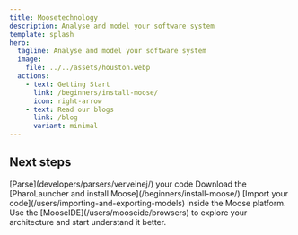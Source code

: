 ```yaml
---
title: Moosetechnology
description: Analyse and model your software system
template: splash
hero:
  tagline: Analyse and model your software system
  image:
    file: ../../assets/houston.webp
  actions:
    - text: Getting Start
      link: /beginners/install-moose/
      icon: right-arrow
    - text: Read our blogs
      link: /blog
      variant: minimal
---
```



## Next steps

<CardGrid stagger>
	<Card title="Parse" icon="pencil">
		[Parse](developers/parsers/verveinej/) your code
	</Card>
	<Card title="Install Moose" icon="add-document">
		Download the [PharoLauncher and install Moose](/beginners/install-moose/)
	</Card>
	<Card title="Import your model" icon="setting">
		[Import your code](/users/importing-and-exporting-models) inside the Moose platform.
	</Card>
	<Card title="Explore your architecture" icon="open-book">
		Use the [MooseIDE](/users/mooseide/browsers) to explore your architecture and start understand it better.
	</Card>
</CardGrid>
